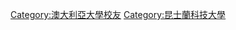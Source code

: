 {{Catnav|頁面分類|人物|校友|大學校友|澳大利亞大學校友}}
{{Commonscat|Alumni of the Queensland University of Technology}}

[[Category:澳大利亞大學校友|Category:澳大利亞大學校友]]
[[Category:昆士蘭科技大學|Category:昆士蘭科技大學]]